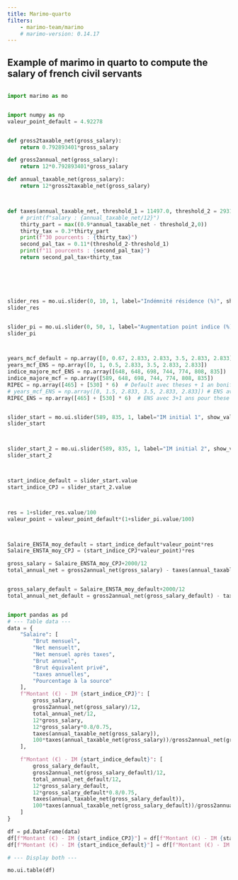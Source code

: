 ```yaml
---
title: Marimo-quarto
filters:
    - marimo-team/marimo
    # marimo-version: 0.14.17
---
```




## Example of marimo in quarto to compute the salary of french civil servants


```python {.marimo}

import marimo as mo

```





```python {.marimo}

import numpy as np
valeur_point_default = 4.92278 


def gross2taxable_net(gross_salary):
    return 0.792893401*gross_salary

def gross2annual_net(gross_salary):
    return 12*0.792893401*gross_salary

def annual_taxable_net(gross_salary):
    return 12*gross2taxable_net(gross_salary)



def taxes(annual_taxable_net, threshold_1 = 11497.0, threshold_2 = 29315.0):
    # print(f"salary : {annual_taxable_net/12}")
    thirty_part = max((0.9*annual_taxable_net - threshold_2,0))
    thirty_tax = 0.3*thirty_part
    print(f"30 pourcents : {thirty_tax}")
    second_pal_tax = 0.11*(threshold_2-threshold_1)
    print(f"11 pourcents : {second_pal_tax}")
    return second_pal_tax+thirty_tax






```

```python {.marimo}

slider_res = mo.ui.slider(0, 10, 1, label="Indémnité résidence (%)", show_value=True, include_input=True, value = 3)
slider_res

```

```python {.marimo}

slider_pi = mo.ui.slider(0, 50, 1, label="Augmentation point indice (%)", show_value=True, include_input=True, value = 0)
slider_pi

```

```python {.marimo}


years_mcf_default = np.array([0, 0.67, 2.833, 2.833, 3.5, 2.833, 2.833])
years_mcf_ENS = np.array([0, 1, 0.5, 2.833, 3.5, 2.833, 2.833])
indice_majore_mcf_ENS = np.array([648, 648, 698, 744, 774, 808, 835])
indice_majore_mcf = np.array([589, 648, 698, 744, 774, 808, 835])
RIPEC = np.array([465] + [530] * 6)  # Default avec theses + 1 an bonifcations + 2PoD
# years_mcf_ENS = np.array([0, 1.5, 2.833, 3.5, 2.833, 2.833]) # ENS avec 3+1 ans pour these 2 ans pour ens et 2 ans PoD
RIPEC_ENS = np.array([465] + [530] * 6)  # ENS avec 3+1 ans pour these 2 ans pour ens et 2 ans PoD


```

```python {.marimo}

slider_start = mo.ui.slider(589, 835, 1, label="IM initial 1", show_value=True, include_input=True, value = 678)
slider_start


```



```python {.marimo}


slider_start_2 = mo.ui.slider(589, 835, 1, label="IM initial 2", show_value=True, include_input=True, value = 710)
slider_start_2

```


```python {.marimo}


start_indice_default = slider_start.value
start_indice_CPJ = slider_start_2.value

```




```python {.marimo}


res = 1+slider_res.value/100
valeur_point = valeur_point_default*(1+slider_pi.value/100)



Salaire_ENSTA_moy_default = start_indice_default*valeur_point*res
Salaire_ENSTA_moy_CPJ = (start_indice_CPJ*valeur_point)*res

gross_salary = Salaire_ENSTA_moy_CPJ+2000/12
total_annual_net = gross2annual_net(gross_salary) - taxes(annual_taxable_net(gross_salary))


gross_salary_default = Salaire_ENSTA_moy_default+2000/12
total_annual_net_default = gross2annual_net(gross_salary_default) - taxes(annual_taxable_net(gross_salary_default))

```

```python {.marimo}

import pandas as pd
# --- Table data ---
data = {
    "Salaire": [
        "Brut mensuel",
        "Net mensuelt",
        "Net mensuel après taxes",
        "Brut annuel",
        "Brut équivalent privé",
        "taxes annuelles",
        "Pourcentage à la source"
    ],
    f"Montant (€) - IM {start_indice_CPJ}": [
        gross_salary,
        gross2annual_net(gross_salary)/12,
        total_annual_net/12,
        12*gross_salary,
        12*gross_salary*0.8/0.75,
        taxes(annual_taxable_net(gross_salary)),
        100*taxes(annual_taxable_net(gross_salary))/gross2annual_net(gross_salary)
    ],

    f"Montant (€) - IM {start_indice_default}": [
        gross_salary_default,
        gross2annual_net(gross_salary_default)/12,
        total_annual_net_default/12,
        12*gross_salary_default,
        12*gross_salary_default*0.8/0.75,
        taxes(annual_taxable_net(gross_salary_default)),
        100*taxes(annual_taxable_net(gross_salary_default))/gross2annual_net(gross_salary_default)
    ]
}

df = pd.DataFrame(data)
df[f"Montant (€) - IM {start_indice_CPJ}"] = df[f"Montant (€) - IM {start_indice_CPJ}"].map(lambda x: f"€{x:,.2f}")
df[f"Montant (€) - IM {start_indice_default}"] = df[f"Montant (€) - IM {start_indice_default}"].map(lambda x: f"€{x:,.2f}")

# --- Display both ---

mo.ui.table(df)

```

